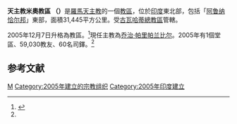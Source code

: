 {{Infobox Roman Catholic diocese
|Roman Catholic Diocese of = 天主教米奧教區
|Latin name of diocese = Dioecesis Miaoensis
|image = 
|caption = 
|location = [[印度|印度]]
|territory = 「[[阿鲁纳恰尔邦|阿鲁纳恰尔邦]]」東部
|population = 59,030
|rite = [[罗马礼|罗马礼]]
|patron = 
|province = [[天主教古瓦哈蒂總教區|古瓦哈蒂]]
|established = 2005年
|cathedral = [[基督之光座堂_(米奧)|基督之光座堂]]<ref name="div">{{cite news|publisher=[[信仰通訊社|信仰通訊社]]|date=2005年12月15日|title=教宗宣布成立米奥教区并任命首任教区主教|url=http://www.fides.org/aree/news/newsdet.php?idnews=428&lan=chi}}{{dead link|date=2017年12月 |bot=InternetArchiveBot |fix-attempted=yes }}</ref>
|co-cathedral =
|leadership = 主教
|website = http://miaodiocese.org/
|pope = 
|metropolitan = 
|ordinary = [[乔治·帕里帕兰比尔|乔治·帕里帕兰比尔]]
|coadjutor archbishop =
|coadjutor bishop =
|auxiliary =
|emeritus =
}}
'''天主教米奧教區 （{{lang-la|Dioecesis Miaoensis}}）'''是[[羅馬天主教|羅馬天主教]]的一個[[教區|教區]]，位於[[印度|印度]]東北部，包括「[[阿鲁纳恰尔邦|阿鲁纳恰尔邦]]」東部，面積31,445平方公里。受[[天主教古瓦哈蒂總教區|古瓦哈蒂總教區]]管轄。

2005年12月7日升格為教區。<ref name="dio">{{cite journal
|journal=[[宗座公報|宗座公報]]
|publisher=梵蒂岡出版社
|date=2005年12月7日
|volume=98
|title=MIAOENSIS In India nova conditur dioecesis Miaoensis appellanda.
|page=304
|url=http://www.vatican.va/archive/aas/documents/AAS%2098%20%5B2006%5D%20-%20ocr.pdf
|access-date=2011年2月1日
|archive-date=2010年3月27日
|archive-url=https://web.archive.org/web/20100327071121/http://www.vatican.va/archive/aas/documents/AAS%2098%20%5B2006%5D%20-%20ocr.pdf
|dead-url=no
}}</ref>現任主教為[[乔治·帕里帕兰比尔|乔治·帕里帕兰比尔]]。2005年有1個堂區、59,030教友、60名司鐸。<ref name="div"></ref>

==参考文献==
<div class="references-small">
<references></references>
</div>

{{印度天主教拉丁禮教區}}
[[Category:印度天主教教區|M]]
[[Category:2005年建立的宗教组织|Category:2005年建立的宗教组织]]
[[Category:2005年印度建立|Category:2005年印度建立]]